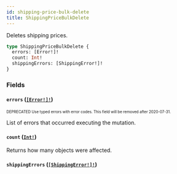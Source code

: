 ```yaml
---
id: shipping-price-bulk-delete
title: ShippingPriceBulkDelete
---
```


Deletes shipping prices.

```graphql
type ShippingPriceBulkDelete {
  errors: [Error!]!
  count: Int!
  shippingErrors: [ShippingError!]!
}
```

### Fields

#### `errors` ([`[Error!]!`](/api-reference/objects/error.mdx))

<sub><sup><span className="deprecatedTag">DEPRECATED</span> Use typed errors with error codes. This field will be removed after 2020-07-31.</sup></sub>

List of errors that occurred executing the mutation.

#### `count` ([`Int!`](/api-reference/scalars/int.mdx))

Returns how many objects were affected.

#### `shippingErrors` ([`[ShippingError!]!`](/api-reference/objects/shipping-error.mdx))
